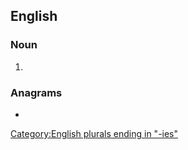==English==

===Noun===
{{head|en|noun form}}

# {{plural of|en|potty}}

===Anagrams===
* {{anagrams|en|a=eiopstt|Petitos|spottie|tip-toes|tiptoes|topsite}}

[[Category:English plurals ending in "-ies"]]